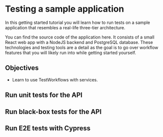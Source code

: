 
# Testing a sample application

In this getting started tutorial you will learn how to run tests on a sample application that resembles a real-life three-tier architecture.

You can find the source code of the application here.
It consists of a small React web app with a NodeJS backend and PostgreSQL database.
These technologies and testing tools are a detail as the goal is to go over workflow features that you will likely run into while getting started yourself.

## Objectives

- Learn to use TestWorkflows with services.

## Run unit tests for the API

## Run black-box tests for the API

## Run E2E tests with Cypress
